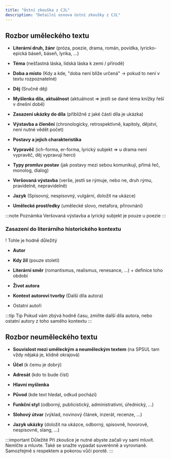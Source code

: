 ```yaml
---
title: "Ústní zkouška z CJL"
description: "Detailní osnova ústní zkoušky z CJL"
---
```


Rozbor uměleckého textu
-----------------------

-   **Literární druh, žánr** (próza, poezie, drama, román, povídka, lyricko-epická báseň, báseň, lyrika, ...)

-   **Téma** (nešťastná láska, lidská láska k zemi / přírodě)

-   **Doba a místo** (Kdy a kde, "doba není blíže určená" -> pokud to není v textu rozpoznatelné)

-   **Děj** (Sručně děj)

-   **Myšlenka díla, aktuálnost** (aktuálnost => jestli se dané téma knížky řeší v dnešní době)

-   **Zasazení ukázky do díla** (přibližně z jaké části díla je ukázka)

-   **Výstavba a členění** (chronologicky, retrospektivně, kapitoly, dějství, není nutné vědět počet)

-   **Postavy a jejich charakteristika**

-   **Vypravěč** (ich-forma, er-forma, lyrický subjekt => u drama není vypravěč, děj vypravují herci)

-   **Typy promluv postav** (jak postavy mezi sebou komunikují, přímá řeč, monolog, dialog)

-   **Veršovaná výstavba** (verše, jestli se rýmuje, nebo ne, druh rýmu, pravidelně, nepravidelně)

-   **Jazyk** (Spisovný, nespisovný, vulgární, doložit na ukázce)

-   **Umělecké prostředky** (umělecké slovo, metafora, přirovnání)

:::note Poznámka
Veršovaná výstavba a lyrický subjekt je pouze u poezie
:::

### Zasazení do literárního historického kontextu

! Tohle je hodně důležitý

-   **Autor**

-   **Kdy žil** (pouze století)

-   **Literární směr** (romantismus, realismus, renesance, …) + definice toho období

-   **Život autora**

-   **Kontext autorovi tvorby** (Další díla autora)

-   Ostatní autoři

:::tip Tip
Pokud vám zbývá hodně času, zmiňte další díla autora, nebo ostatní autory z toho samého kontextu
:::

Rozbor neuměleckého textu
-------------------------

-   **Souvislost mezi uměleckým a neuměleckým textem** (na SPSUL tam vždy nějaká je, klidně okrajová)

-   **Účel** (k čemu je dobrý)

-   **Adresát** (kdo to bude číst)

-   **Hlavní myšlenka**

-   **Původ** (kde text hledat, odkud pochází)

-   **Funkční styl** (odborný, publicistický, administrativní, úřednický, …)

-   **Slohový útvar** (výklad, novinový článek, inzerát, recenze, …)

-   **Jazyk ukázky** (doložit na ukázce, odborný, spisovně, hovorově,
    nespisovně, slang, …)

:::important Důležité
Při zkoušce je nutné abyste začali vy sami mluvit. Nemlčte a mluvte. Také
se snažte vypadat suverénně a vyrovnaně. Samozřejmě s respektem a pokorou vůči porotě.
:::